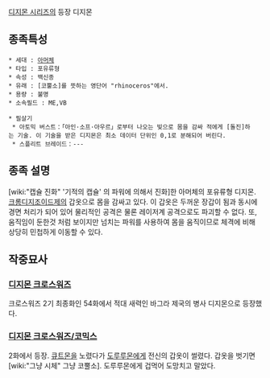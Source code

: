 [[디지몬 시리즈]]의 등장 디지몬

== 종족특성 ==
 * 세대 : [[아머체]]
 * 타입 : 포유류형
 * 속성 : 백신종
 * 유래 : [코뿔소]를 뜻하는 영단어 "rhinoceros"에서.
 * 용량 : 불명
 * 소속필드 : ME,VB

 * 필살기
  * 아토믹 버스트：「아인·소프·아우르」로부터 나오는 빛으로 몸을 감싸 적에게 [돌진]하는 기술. 이 기술을 받은 디지몬은 최소 데이터 단위인 0,1로 분해되어 버린다.
  * 스플리트 브레이드：---

== 종족 설명 ==
[wiki:"캡슐 진화" '기적의 캡슐' 의 파워에 의해서 진화]한 아머체의 포유류형 디지몬. [[크롬디지조이드]]제의 갑옷으로 몸을 감싸고 있다. 이 갑옷은 두꺼운 장갑이 됨과 동시에 경면 처리가 되어 있어 물리적인 공격은 물론 레이저계 공격으로도 파괴할 수 없다. 또, 움직임이 둔한것 처럼 보이지만 넘치는 파워를 사용하여 몸을 움직이므로 체격에 비해 상당히 민첩하게 이동할 수 있다.

== 작중묘사 ==
=== [[디지몬 크로스워즈]] ===
크로스워즈 2기 최종화인 54화에서 적대 새력인 바그라 제국의 병사 디지몬으로 등장했다.

=== [[디지몬 크로스워즈/코믹스]] ===
2화에서 등장. [[큐트몬]]을 노렸다가 [[도루루몬]]에게 전신의 갑옷이 썰렸다. 갑옷을 벗기면 [wiki:"그냥 시체" 그냥 코뿔소]. 도루루몬에게 겁먹어 도망치고 말았다.
